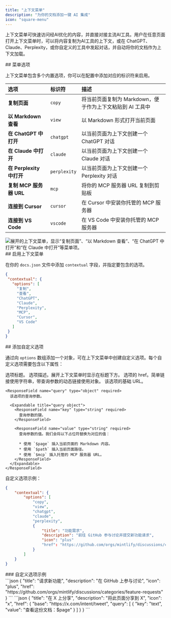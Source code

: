 ```yaml
---
title: "上下文菜单"
description: "为你的文档添加一键 AI 集成"
icon: "square-menu"
---
```



上下文菜单可快速访问经AI优化的内容，并直接对接主流AI工具。用户在任意页面打开上下文菜单时，可以将内容复制为AI工具的上下文，或在 ChatGPT、Claude、Perplexity，或你自定义的工具中发起对话，并自动将你的文档作为上下文加载。

<div id="menu-options">
  ## 菜单选项
</div>

上下文菜单包含多个内置选项，你可以在配置中添加对应的标识符来启用。

| 选项 | 标识符 | 描述 |
|:--------|:------------|:-------------|
| **复制页面** | `copy` | 将当前页面复制为 Markdown，便于作为上下文粘贴到 AI 工具中 |
| **以 Markdown 查看** | `view` | 以 Markdown 形式打开当前页面 |
| **在 ChatGPT 中打开** | `chatgpt` | 以当前页面为上下文创建一个 ChatGPT 对话 |
| **在 Claude 中打开** | `claude` | 以当前页面为上下文创建一个 Claude 对话 |
| **在 Perplexity 中打开** | `perplexity` | 以当前页面为上下文创建一个 Perplexity 对话 |
| **复制 MCP 服务器 URL** | `mcp` | 将你的 MCP 服务器 URL 复制到剪贴板 |
| **连接到 Cursor** | `cursor` | 在 Cursor 中安装你托管的 MCP 服务器 |
| **连接到 VS Code** | `vscode` | 在 VS Code 中安装你托管的 MCP 服务器 |

<Frame>
    <img 
    src="/images/contextual-menu/contextual-menu.png" 
    alt="展开的上下文菜单，显示“复制页面”、“以 Markdown 查看”、“在 ChatGPT 中打开”和“在 Claude 中打开”等菜单项。" 
  />
</Frame>

<div id="enabling-the-contextual-menu">
  ## 启用上下文菜单
</div>

在你的 `docs.json` 文件中添加 `contextual` 字段，并指定要包含的选项。

```json
{
 "contextual": {
   "options": [
     "复制",
     "查看",
     "ChatGPT",
     "Claude",
     "Perplexity",
     "MCP",
     "Cursor",
     "VS Code"
   ]
 }
}
```

<div id="adding-custom-options">
  ## 添加自定义选项
</div>

通过向 `options` 数组添加一个对象，可在上下文菜单中创建自定义选项。每个自定义选项需要包含以下属性：

<ResponseField name="title" type="string" required>
  选项标题。
</ResponseField>

<ResponseField name="description" type="string" required>
  选项描述。展开上下文菜单时显示在标题下方。
</ResponseField>

<IconsRequired />

<ResponseField name="href" type="string | object" required>
  选项的 href。简单链接使用字符串，带查询参数的动态链接使用对象。

  <Expandable title="href object">
    <ResponseField name="base" type="string" required>
      该选项的基础 URL。
    </ResponseField>

    <ResponseField name="query" type="object" required>
      该选项的查询参数。

      <Expandable title="query object">
        <ResponseField name="key" type="string" required>
          查询参数的键。
        </ResponseField>

        <ResponseField name="value" type="string" required>
          查询参数的值。我们会将以下占位符替换为对应的值：

          * 使用 `$page` 插入当前页面的 Markdown 内容。
          * 使用 `$path` 插入当前页面路径。
          * 使用 `$mcp` 插入托管的 MCP 服务器 URL。
        </ResponseField>
      </Expandable>
    </ResponseField>
  </Expandable>
</ResponseField>

自定义选项示例：

```json {9-14} wrap
{
    "contextual": {
        "options": [
            "copy",
            "view",
            "chatgpt",
            "claude",
            "perplexity",
            {
                "title": "功能需求",
                "description": "前往 GitHub 参与讨论并提交新功能请求",
                "icon": "plus"
                "href": "https://github.com/orgs/mintlify/discussions/categories/feature-requests"
            }
        ]
    }
}
```

<div id="custom-option-examples">
  ### 自定义选项示例
</div>

<AccordionGroup>
<Accordion title="简单链接">
```json
{
  "title": "请求新功能",
  "description": "在 GitHub 上参与讨论",
  "icon": "plus",
  "href": "https://github.com/orgs/mintlify/discussions/categories/feature-requests"
}
```
</Accordion>

<Accordion title="包含页面内容的动态链接">
```json
{
  "title": "在 X 上分享",
  "description": "将此页面分享到 X",
  "icon": "x",
  "href": {
    "base": "https://x.com/intent/tweet",
    "query": [
      {
      "key": "text",
      "value": "查看这份文档：$page"
      }
    ]
  }
}
```
</Accordion>
</AccordionGroup>